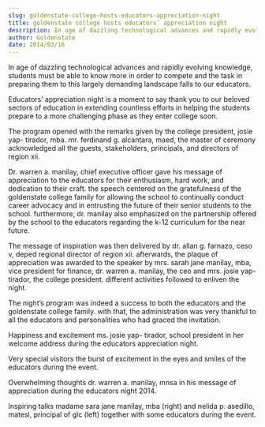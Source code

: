 ```yaml
---
slug: goldenstate-college-hosts-educators-appreciation-night
title: goldenstate college hosts educators’ appreciation night
description: In age of dazzling technological advances and rapidly evolving knowledge, students must be able to...
author: Goldenstate
date: 2014/03/16
---
```


In age of dazzling technological advances and rapidly evolving knowledge, students must be able to know more in order to compete and the task in preparing them to this largely demanding landscape falls to our educators.

Educators’ appreciation night is a moment to say thank you to our beloved sectors of education in extending countless efforts in helping the students prepare to a more challenging phase as they enter college soon.

The program opened with the remarks given by the college president, josie yap- tirador, mba. mr. ferdinand g. alcantara, maed, the master of ceremony acknowledged all the guests, stakeholders, principals, and directors of region xii.

Dr. warren a. manilay, chief executive officer gave his message of appreciation to the educators for their enthusiasm, hard work, and dedication to their craft. the speech centered on the gratefulness of the goldenstate college family for allowing the school to continually conduct career advocacy and in entrusting the future of their senior students to the school. furthermore, dr. manilay also emphasized on the partnership offered by the school to the educators regarding the k-12 curriculum for the near future.

The message of inspiration was then delivered by dr. allan g. farnazo, ceso v, deped regional director of region xii. afterwards, the plaque of appreciation was awarded to the speaker by mrs. sarah jane manilay, mba, vice president for finance, dr. warren a. manilay, the ceo and mrs. josie yap- tirador, the college president. different activities followed to enliven the night.

The night’s program was indeed a success to both the educators and the goldenstate college family. with that, the administration was very thankful to all the educators and personalities who had graced the invitation.

Happiness and excitement ms. josie yap- tirador, school president in her welcome address during the educators appreciation night.

Very special visitors the burst of excitement in the eyes and smiles of the educators during the event.

Overwhelming thoughts dr. warren a. manilay, mnsa in his message of appreciation during the educators night 2014.

Inspiring talks madame sara jane manilay, mba (right) and nelida p. asedillo, matesl, principal of glc (left) together with some educators during the event.